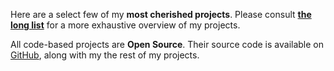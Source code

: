 Here are a select few of my **most cherished projects**. Please consult **[the long list](/projects)** for a more exhaustive overview of my projects.

All code-based projects are **Open Source**. Their source code is available on [GitHub](https://github.com/nico-bachner), along with my the rest of my projects.

